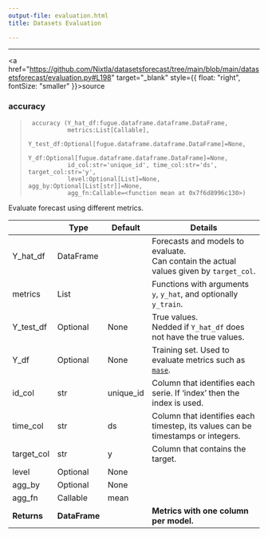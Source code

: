```yaml
---
output-file: evaluation.html
title: Datasets Evaluation

---
```


------------------------------------------------------------------------

<a
href="https://github.com/Nixtla/datasetsforecast/tree/main/blob/main/datasetsforecast/evaluation.py#L198"
target="_blank" style={{ float: "right", fontSize: "smaller" }}>source</a>

### accuracy

> ``` text
>  accuracy (Y_hat_df:fugue.dataframe.dataframe.DataFrame,
>            metrics:List[Callable],
>            Y_test_df:Optional[fugue.dataframe.dataframe.DataFrame]=None,
>            Y_df:Optional[fugue.dataframe.dataframe.DataFrame]=None,
>            id_col:str='unique_id', time_col:str='ds', target_col:str='y',
>            level:Optional[List]=None, agg_by:Optional[List[str]]=None,
>            agg_fn:Callable=<function mean at 0x7f6d8996c130>)
> ```

Evaluate forecast using different metrics.

|             | **Type**      | **Default** | **Details**                                                                                                          |
|------|------------------|-------------------------|-------------------------|
| Y_hat_df    | DataFrame     |             | Forecasts and models to evaluate.<br/>Can contain the actual values given by `target_col`.                            |
| metrics     | List          |             | Functions with arguments `y`, `y_hat`, and optionally `y_train`.                                                     |
| Y_test_df   | Optional      | None        | True values. <br/>Nedded if `Y_hat_df` does not have the true values.                                                 |
| Y_df        | Optional      | None        | Training set. Used to evaluate metrics such as [`mase`](https://Nixtla.github.io/datasetsforecast/losses.html#mase). |
| id_col      | str           | unique_id   | Column that identifies each serie. If ‘index’ then the index is used.                                                |
| time_col    | str           | ds          | Column that identifies each timestep, its values can be timestamps or integers.                                      |
| target_col  | str           | y           | Column that contains the target.                                                                                     |
| level       | Optional      | None        |                                                                                                                      |
| agg_by      | Optional      | None        |                                                                                                                      |
| agg_fn      | Callable      | mean        |                                                                                                                      |
| **Returns** | **DataFrame** |             | **Metrics with one column per model.**                                                                               |

